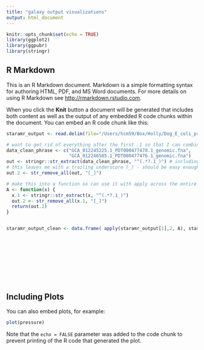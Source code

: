 ```yaml
---
title: "galaxy output visualizations"
output: html_document
---
```


```r
knitr::opts_chunk$set(echo = TRUE)
library(ggplot2)
library(ggpubr)
library(stringr)
```

## R Markdown

This is an R Markdown document. Markdown is a simple formatting syntax for authoring HTML, PDF, and MS Word documents. For more details on using R Markdown see <http://rmarkdown.rstudio.com>.

When you click the **Knit** button a document will be generated that includes both content as well as the output of any embedded R code chunks within the document. You can embed an R code chunk like this:

```r
staramr_output <- read.delim(file="/Users/hcm59/Box/Holly/Dog_E_coli_project/staramrGalaxy_output.txt",header=TRUE,sep="\t")

# want to get rid of everything after the first .1 so that I can combine datasets with this same type of identifier 
data_clean_phrase <- c("GCA_012245225.1_PDT000477478.1_genomic.fna", 
                       "GCA_012246585.1_PDT000477476.1_genomic.fna")
out <- stringr::str_extract(data_clean_phrase, "^(.*?.1_)") # including the @
# this leaves me with a trailing underscore (_) - should be easy enough to get rid of 
out.2 <- str_remove_all(out, "[_]")

# make this into a function so can use it with apply across the entire dataframe
A <- function(x) {
  x.1 <- stringr::str_extract(x, "^(.*?.1_)") 
  out.2 <- str_remove_all(x.1, "[_]")
  return(out.2)
}


staramr_output_clean <- data.frame( apply(staramr_output[1],2, A), staramr_output[2:11])





  
  
  
  


```

## Including Plots

You can also embed plots, for example:

```r
plot(pressure)
```

Note that the `echo = FALSE` parameter was added to the code chunk to prevent printing of the R code that generated the plot.
